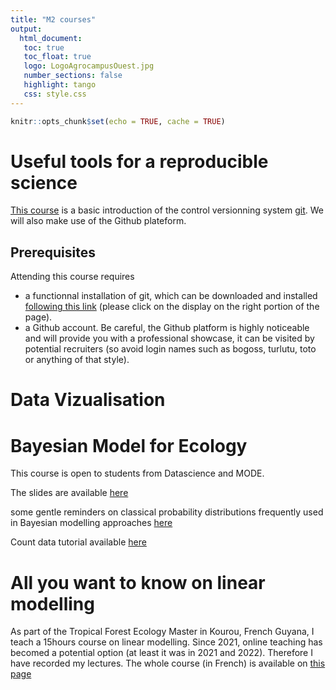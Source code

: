 ```yaml
---
title: "M2 courses"
output: 
  html_document:
   toc: true
   toc_float: true
   logo: LogoAgrocampusOuest.jpg
   number_sections: false
   highlight: tango
   css: style.css
---
```





```r
knitr::opts_chunk$set(echo = TRUE, cache = TRUE)
```


# Useful tools for a reproducible science

[This course](https://marieetienne.github.io/reproductibilite/_presentation) is a basic introduction of the control versionning system [git](https://git-scm.com/). We will also make use  of the Github plateform.

## Prerequisites

Attending this course requires 

   - a functionnal installation of git, which can be downloaded and installed [following this link](https://git-scm.com/downloads) (please click on the display on the right portion of the page).
   - a Github account. Be careful, the Github platform is highly noticeable and will provide you with a professional showcase, it can be visited by potential recruiters (so avoid login names such as bogoss, turlutu, toto or anything of that style).


# Data Vizualisation 



# Bayesian Model for Ecology

This course is open to students from Datascience and MODE.

The slides are available  [here](https://marieetienne.github.io/bayesian_and_ecology/_presentation/#1)

some gentle reminders on classical probability distributions frequently used in Bayesian modelling approaches [here](slides/LoiProbas.pdf)

Count data tutorial available  [here](slides/TD_Pup2.pdf) 

# All you want to know on linear modelling

As part of the Tropical Forest Ecology Master in Kourou, French Guyana, I teach a 15hours course on linear modelling. Since 2021, online teaching has becomed a potential option (at least it was in 2021 and 2022). Therefore I have recorded my lectures. The whole course (in French) is available on [this page](linearmodel.html) 

